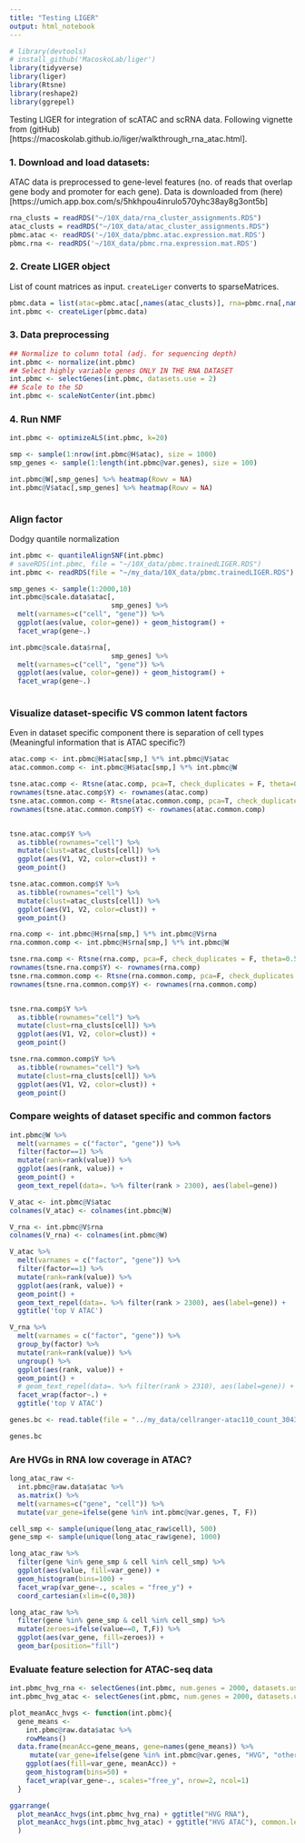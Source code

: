 ```yaml
---
title: "Testing LIGER"
output: html_notebook
---
```


```r
# library(devtools)
# install_github('MacoskoLab/liger')
library(tidyverse)
library(liger)
library(Rtsne)
library(reshape2)
library(ggrepel)
```

Testing LIGER for integration of scATAC and scRNA data. Following vignette from (gitHub)[https://macoskolab.github.io/liger/walkthrough_rna_atac.html].

### 1. Download and load datasets: 
ATAC data is preprocessed to gene-level features (no. of reads that overlap gene body and promoter for each gene). Data is downloaded from (here)[https://umich.app.box.com/s/5hkhpou4inrulo570yhc38ay8g3ont5b]
```r
rna_clusts = readRDS("~/10X_data/rna_cluster_assignments.RDS")
atac_clusts = readRDS("~/10X_data/atac_cluster_assignments.RDS")
pbmc.atac <- readRDS('~/10X_data/pbmc.atac.expression.mat.RDS')
pbmc.rna <- readRDS('~/10X_data/pbmc.rna.expression.mat.RDS')
```

### 2. Create LIGER object
List of count matrices as input. `createLiger` converts to sparseMatrices. 
```r
pbmc.data = list(atac=pbmc.atac[,names(atac_clusts)], rna=pbmc.rna[,names(rna_clusts)])
int.pbmc <- createLiger(pbmc.data)

```
### 3. Data preprocessing
```r
## Normalize to column total (adj. for sequencing depth)
int.pbmc <- normalize(int.pbmc)
## Select highly variable genes ONLY IN THE RNA DATASET
int.pbmc <- selectGenes(int.pbmc, datasets.use = 2)
## Scale to the SD
int.pbmc <- scaleNotCenter(int.pbmc)
```

### 4. Run NMF 

```r
int.pbmc <- optimizeALS(int.pbmc, k=20)
```
```r
smp <- sample(1:nrow(int.pbmc@H$atac), size = 1000)
smp_genes <- sample(1:length(int.pbmc@var.genes), size = 100)

int.pbmc@W[,smp_genes] %>% heatmap(Rowv = NA)
int.pbmc@V$atac[,smp_genes] %>% heatmap(Rowv = NA)
```
```r

```

### Align factor
Dodgy quantile normalization
```r
int.pbmc <- quantileAlignSNF(int.pbmc)
# saveRDS(int.pbmc, file = "~/10X_data/pbmc.trainedLIGER.RDS")
int.pbmc <- readRDS(file = "~/my_data/10X_data/pbmc.trainedLIGER.RDS")
```

<!-- ### Visualize  -->
<!-- ```{r} -->
<!-- runMyTSNE <- function(object, use.raw = F, dims.use = 1:ncol(object@H.norm), use.pca = F, -->
<!--                     perplexity = 30, theta = 0.5, method = 'Rtsne', fitsne.path = NULL, -->
<!--                     rand.seed = 42) { -->
<!--   data.use <- do.call(rbind, object@H)   -->
<!--   set.seed(rand.seed) -->
<!--   object@tsne.coords <- Rtsne(object@H.norm[, dims.use], pca = use.pca, check_duplicates = F, -->
<!--                                 theta = theta, perplexity = perplexity)$Y -->
<!--   rownames(object@tsne.coords) <- rownames(data.use) -->
<!--   return(object) -->
<!-- } -->

```r
smp_genes <- sample(1:2000,10)
int.pbmc@scale.data$atac[,
                         smp_genes] %>%
  melt(varnames=c("cell", "gene")) %>%
  ggplot(aes(value, color=gene)) + geom_histogram() +
  facet_wrap(gene~.)

int.pbmc@scale.data$rna[,
                         smp_genes] %>%
  melt(varnames=c("cell", "gene")) %>%
  ggplot(aes(value, color=gene)) + geom_histogram() +
  facet_wrap(gene~.)
  
```


<!-- ``` -->

### Visualize dataset-specific VS common latent factors

Even in dataset specific component there is separation of cell types (Meaningful information that is ATAC specific?)

```r

atac.comp <- int.pbmc@H$atac[smp,] %*% int.pbmc@V$atac
atac.common.comp <- int.pbmc@H$atac[smp,] %*% int.pbmc@W

tsne.atac.comp <- Rtsne(atac.comp, pca=T, check_duplicates = F, theta=0.5, perplexity=10)
rownames(tsne.atac.comp$Y) <- rownames(atac.comp)
tsne.atac.common.comp <- Rtsne(atac.common.comp, pca=T, check_duplicates = F, theta=0.5, perplexity=30)
rownames(tsne.atac.common.comp$Y) <- rownames(atac.common.comp)


tsne.atac.comp$Y %>%
  as.tibble(rownames="cell") %>%
  mutate(clust=atac_clusts[cell]) %>%
  ggplot(aes(V1, V2, color=clust)) + 
  geom_point()

tsne.atac.common.comp$Y %>%
  as.tibble(rownames="cell") %>%
  mutate(clust=atac_clusts[cell]) %>%
  ggplot(aes(V1, V2, color=clust)) + 
  geom_point()

```

```r

rna.comp <- int.pbmc@H$rna[smp,] %*% int.pbmc@V$rna
rna.common.comp <- int.pbmc@H$rna[smp,] %*% int.pbmc@W

tsne.rna.comp <- Rtsne(rna.comp, pca=F, check_duplicates = F, theta=0.5, perplexity=30)
rownames(tsne.rna.comp$Y) <- rownames(rna.comp)
tsne.rna.common.comp <- Rtsne(rna.common.comp, pca=F, check_duplicates = F, theta=0.5, perplexity=30)
rownames(tsne.rna.common.comp$Y) <- rownames(rna.common.comp)


tsne.rna.comp$Y %>%
  as.tibble(rownames="cell") %>%
  mutate(clust=rna_clusts[cell]) %>%
  ggplot(aes(V1, V2, color=clust)) + 
  geom_point()

tsne.rna.common.comp$Y %>%
  as.tibble(rownames="cell") %>%
  mutate(clust=rna_clusts[cell]) %>%
  ggplot(aes(V1, V2, color=clust)) + 
  geom_point()

```

### Compare weights of dataset specific and common factors
```r
int.pbmc@W %>% 
  melt(varnames = c("factor", "gene")) %>%
  filter(factor==1) %>%
  mutate(rank=rank(value)) %>%
  ggplot(aes(rank, value)) + 
  geom_point() +
  geom_text_repel(data=. %>% filter(rank > 2300), aes(label=gene))
```
```r
V_atac <- int.pbmc@V$atac 
colnames(V_atac) <- colnames(int.pbmc@W)

V_rna <- int.pbmc@V$rna
colnames(V_rna) <- colnames(int.pbmc@W)

V_atac %>% 
  melt(varnames = c("factor", "gene")) %>%
  filter(factor==1) %>%
  mutate(rank=rank(value)) %>%
  ggplot(aes(rank, value)) + 
  geom_point() +
  geom_text_repel(data=. %>% filter(rank > 2300), aes(label=gene)) +
  ggtitle('top V ATAC')

V_rna %>% 
  melt(varnames = c("factor", "gene")) %>%
  group_by(factor) %>%
  mutate(rank=rank(value)) %>%
  ungroup() %>%
  ggplot(aes(rank, value)) + 
  geom_point() +
  # geom_text_repel(data=. %>% filter(rank > 2310), aes(label=gene)) +
  facet_wrap(factor~.) +
  ggtitle('top V ATAC')

```
```r
genes.bc <- read.table(file = "../my_data/cellranger-atac110_count_30439_WSSS8038360_GRCh38-1_1_0.genes_bc.bed", sep = "\t", as.is = c(1), header = FALSE)

genes.bc
```

### Are HVGs in RNA low coverage in ATAC?
```r

long_atac_raw <- 
  int.pbmc@raw.data$atac %>%
  as.matrix() %>%
  melt(varnames=c("gene", "cell")) %>%
  mutate(var_gene=ifelse(gene %in% int.pbmc@var.genes, T, F)) 

cell_smp <- sample(unique(long_atac_raw$cell), 500)
gene_smp <- sample(unique(long_atac_raw$gene), 1000)

long_atac_raw %>%
  filter(gene %in% gene_smp & cell %in% cell_smp) %>%
  ggplot(aes(value, fill=var_gene)) + 
  geom_histogram(bins=100) +
  facet_wrap(var_gene~., scales = "free_y") +
  coord_cartesian(xlim=c(0,30))


```

```r
long_atac_raw %>%
  filter(gene %in% gene_smp & cell %in% cell_smp) %>%
  mutate(zeroes=ifelse(value==0, T,F)) %>%
  ggplot(aes(var_gene, fill=zeroes)) + 
  geom_bar(position="fill")
```


### Evaluate feature selection for ATAC-seq data
```r
int.pbmc_hvg_rna <- selectGenes(int.pbmc, num.genes = 2000, datasets.use = 2)
int.pbmc_hvg_atac <- selectGenes(int.pbmc, num.genes = 2000, datasets.use = 1)

plot_meanAcc_hvgs <- function(int.pbmc){
  gene_means <- 
    int.pbmc@raw.data$atac %>%
    rowMeans()
  data.frame(meanAcc=gene_means, gene=names(gene_means)) %>%
     mutate(var_gene=ifelse(gene %in% int.pbmc@var.genes, "HVG", "other")) %>%
    ggplot(aes(fill=var_gene, meanAcc)) +
    geom_histogram(bins=50) +
    facet_wrap(var_gene~., scales="free_y", nrow=2, ncol=1)
  }

ggarrange(
  plot_meanAcc_hvgs(int.pbmc_hvg_rna) + ggtitle("HVG RNA"),
  plot_meanAcc_hvgs(int.pbmc_hvg_atac) + ggtitle("HVG ATAC"), common.legend = TRUE
  )
```








